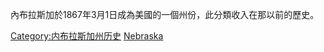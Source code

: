 內布拉斯加於1867年3月1日成為美國的一個州份，此分類收入在那以前的歷史。

[[Category:内布拉斯加州历史|Category:内布拉斯加州历史]]
[[Category:建国前美国各州的历史|Nebraska]]